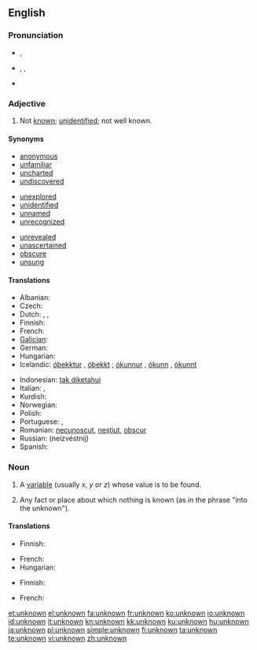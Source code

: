 ==English==

===Pronunciation===
* {{a|UK}} {{IPA|/ʌnˈnəʊn/}}, {{SAMPA|/Vn"n@Un/}}
* {{a|US}} {{enPR|ŭn-nōnʹ}}, {{IPA|/ʌnˈnoʊn/}}, {{SAMPA|/Vn"noUn/}}
* {{audio|en-us-unknown.ogg|Audio (US)}}

===Adjective===
{{en-adj|-}}

# Not [[known]]; [[unidentified]]; not well known.

====Synonyms====
{{top3}}
* [[anonymous]]
* [[unfamiliar]]
* [[uncharted]]
* [[undiscovered]]
{{mid3}}
* [[unexplored]]
* [[unidentified]]
* [[unnamed]]
* [[unrecognized]]
{{mid3}}
* [[unrevealed]]
* [[unascertained]]
* [[obscure]]
* [[unsung]]
{{bottom2}}

====Translations====
{{trans-top|not known}}
* Albanian: {{t-|sq|panjohur|xs=Albanian}}
* Czech: {{t-|cs|neznámý|m}}
* Dutch: {{t-|nl|onbekend}}, {{t|nl|ongekend}}, {{t|nl|ongeweten}}
* Finnish: {{t+|fi|tuntematon}}
* French: {{t+|fr|inconnu}}
* [[Galician]]: {{t+|gl|descoñecido|xs=Galician}}
* German: {{t+|de|unbekannt}}
* Hungarian: {{t+|hu|ismeretlen}}
* Icelandic: [[óþekktur]] {{m}}, [[óþekkt]] {{f|n}}; [[ókunnur]] {{m}}, [[ókunn]] {{f}}, [[ókunnt]] {{n}}
{{trans-mid}}
* Indonesian: [[tak diketahui]]
* Italian: {{t+|it|ignoto}}, {{t+|it|sconosciuto}}
* Kurdish: {{ku-Arab|[[نه‌ناسراو]]}}
* Norwegian: {{t|no|ukjent}}
* Polish: {{t+|pl|nieznany}}
* Portuguese: {{t+|pt|desconhecido|m}},  {{t|pt|desconhecida|f}}
* Romanian: [[necunoscut]], [[neştiut]], [[obscur]]
* Russian: {{t+|ru|неизвестный}} (neizvéstnij)
* Spanish: {{t+|es|ignoto}}
{{trans-bottom}}

===Noun===
{{en-noun}}

# {{algebra}} A [[variable]] (usually ''x'', ''y'' or ''z'') whose value is to be found.
# Any fact or place about which nothing is known (as in the phrase "into the unknown").

====Translations====
{{trans-top|variable}}
* Finnish: {{t+|fi|tuntematon}}
{{trans-mid}}
* French: {{t+|fr|inconnue|f}}
* Hungarian: {{t+|hu|ismeretlen}}
{{trans-bottom}}

{{trans-top|fact or place}}
* Finnish: {{t+|fi|tuntematon}}
{{trans-mid}}
* French: {{t+|fr|inconnu|m}}
{{trans-bottom}}

[[et:unknown]]
[[el:unknown]]
[[fa:unknown]]
[[fr:unknown]]
[[ko:unknown]]
[[io:unknown]]
[[id:unknown]]
[[it:unknown]]
[[kn:unknown]]
[[kk:unknown]]
[[ku:unknown]]
[[hu:unknown]]
[[ja:unknown]]
[[pl:unknown]]
[[simple:unknown]]
[[fi:unknown]]
[[ta:unknown]]
[[te:unknown]]
[[vi:unknown]]
[[zh:unknown]]